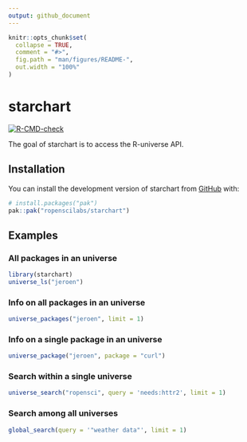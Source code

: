 ```yaml
---
output: github_document
---
```


<!-- README.md is generated from README.Rmd. Please edit that file -->

```r
knitr::opts_chunk$set(
  collapse = TRUE,
  comment = "#>",
  fig.path = "man/figures/README-",
  out.width = "100%"
)
```

# starchart

<!-- badges: start -->
  [![R-CMD-check](https://github.com/ropenscilabs/starchart/actions/workflows/R-CMD-check.yaml/badge.svg)](https://github.com/ropenscilabs/starchart/actions/workflows/R-CMD-check.yaml)
  <!-- badges: end -->

The goal of starchart is to access the R-universe API.

## Installation

You can install the development version of starchart from [GitHub](https://github.com/) with:

``` r
# install.packages("pak")
pak::pak("ropenscilabs/starchart")
```

## Examples

### All packages in an universe

```r
library(starchart)
universe_ls("jeroen")
```

### Info on all packages in an universe

```r
universe_packages("jeroen", limit = 1)
```

### Info on a single package in an universe

```r
universe_package("jeroen", package = "curl")
```

### Search within a single universe

```r
universe_search("ropensci", query = 'needs:httr2', limit = 1)
```

### Search among all universes

```r
global_search(query = '"weather data"', limit = 1)
```
